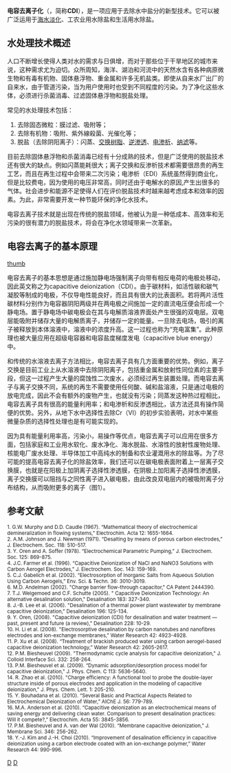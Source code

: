 '''电容去离子化'''（{{lang-en|Capacitive de-ionization}}，简称'''CDI'''），是一项应用于去除水中盐分的新型技术。它可以被广泛运用于[[海水淡化|海水淡化]]、工农业用水除盐和生活用水除盐。

== 水处理技术概述 ==

人口不断增长使得人类对水的需求与日俱增，而对于那些位于干旱地区的城市来说，这种需求尤为迫切。众所周知，海洋、湖泊和河流中的天然水含有各种病原微生物和有毒有机物、固体悬浮物、重金属和许多无机盐类。即使从自来水厂出厂的自来水，由于管道污染，当为用户使用时也受到不同程度的污染。为了净化这些水体，必须进行杀菌消毒、过滤固体悬浮物和脱盐处理。

常见的水处理技术包括：
#去除固态微粒：膜过滤、吸附等；
#去除有机物：吸附、紫外線殺菌、光催化等；
#脱盐（去除阴阳离子）：闪蒸、[[交换树脂|交换树脂]]、[[逆渗透|逆渗透]]、[[电渗析|电渗析]]、[[纳滤|纳滤]]等。

目前去除固体悬浮物和杀菌消毒已经有十分成熟的技术，但是广泛使用的脱盐技术还有很大的缺点。例如闪蒸能耗很大；离子交换和反渗析技术都需要很昂贵的再生工艺，而且在再生过程中会带来二次污染；电渗析（EDI）系统虽然得到商业化，但是比较费电，因为使用的电压非常高，同时还由于电解水的原因,产生出很多的气体。社会进步和能源不足使得人们在评价脱盐技术时越来越考虑成本和效率的因素。为此，非常需要开发一种节能环保的净化水技术。

电容去离子技术就是出现在传统的脱盐领域，他被认为是一种低成本、高效率和无污染的很有潜力的脱盐技术，将会在净化水领域带来一次革新。

== 电容去离子的基本原理 ==
[[file:Membrane_Capacitive_Deionization_in_work.jpg|thumb]]

电容去离子的基本思想是通过施加静电场强制离子向带有相反电荷的电极处移动，因此英文称之为capacitive deionization（CDI）。由于碳材料，如活性碳和碳气凝胶等制成的电极，不仅导电性能良好，而且具有很大的比表面积。若将两片活性碳材料分别作为电容器阴阳两级并在两电极之间施加一定的直流电压便会形成一个静电场。置于静电场中碳电极会在其与电解质溶液界面处产生很强的双电层。双电层能吸附并储存大量的电解质离子，并储存一定的能量。一旦除去电场，吸引的离子被释放到本体溶液中，溶液中的浓度升高。这一过程也称为“充电富集”。此种原理也被大量应用在超级电容器和电容盐度梯度发电（capacitive blue energy）中。

和传统的水溶液去离子方法相比，电容去离子具有几方面重要的优势。例如，离子交换是目前工业上从水溶液中去除阴阳离子，包括重金属和放射性同位素的主要手段，但这一过程产生大量的腐蚀性二次废水，必须经过再生装置处理。而电容去离子与离子交换不同，系统的再生不需要使用任何酸、碱和盐溶液，只是通过电极的放电完成，因此不会有额外的废物产生，也就没有污染；同蒸发这种热过程相比，电容去离子具有很高的能量利用率；和电渗析和反渗透相比，该方法还具有操作简便的优势。另外，从地下水中选择性去除Cr（VI）的初步实验表明，对水中某些微量杂质的选择性处理也是有可能实现的。

因为具有能量利用率高，污染小，易操作等优点，电容去离子可以应用在很多方面，包括家庭和工业用水软化、废水净化、海水脱盐、水溶性的放射性废物处理、核能电厂废水处理、半导体加工中高纯水的制备和农业灌溉用水的除盐等。为了尽可能的提高电容去离子化的除盐效率，我们还可以在碳电极表面附着上一层离子交换膜，也就是在阳极上加阴离子选择性渗透膜，在阴极上加阳离子选择性渗透膜，离子交换膜可以阻挡与之同性离子进入碳电极，由此改良双电层内的被吸附离子分布结构，从而吸附更多的离子（图1）。

== 参考文献 ==
<small>
1. G.W. Murphy and D.D. Caudle (1967). “Mathematical theory of electrochemical
demineralization in flowing systems,” Electrochim. Acta 12: 1655-1664.<br />
2. A.M. Johnson and J. Newman (1971). “Desalting by means of porous carbon electrodes,” J. Electrochem. Soc. 118: 510-517. <br />
3. Y. Oren and A. Soffer (1978). “Electrochemical Parametric Pumping,” J. Electrochem. Soc. 125: 869-875.<br />
4. J.C. Farmer et al. (1996). “Capacitive Deionization of NaCI and NaNO3 Solutions with
Carbon Aerogel Electrodes,” J. Electrochem. Soc. 143: 159-169.<br />
5. C.J. Gabelich et al. (2002). “Electrosorption of Inorganic Salts from Aqueous Solution Using Carbon Aerogels,” Env. Sci. & Techn. 36: 3010-3019.<br />
6. M.D. Andelman (2002). "Charge barrier flow-through capacitor," CA Patent 2444390.<br />
7. T.J. Welgemoed and C.F. Schutte (2005). " Capacitive Deionization Technology: An alternative desalination solution," Desalination 183: 327-340.<br />
8. J.-B. Lee et al. (2006). "Desalination of a thermal power plant wastewater by membrane
capacitive deionization," Desalination 196: 125-134.<br />
9. Y. Oren, (2008). "Capacitive deionization (CDI) for desalination and water treatment — past, present and future (a review)," Desalination 228: 10-29.<br />
10. H. Li et al. (2008). "Electrosorptive desalination by carbon nanotubes and nanofibres electrodes and ion-exchange membranes," Water Research 42: 4923-4928.<br />
11. P. Xu et al. (2008). “Treatment of brackish produced water using carbon aerogel-based capacitive deionization technology,” Water Research 42: 2605-2617.<br />
12. P.M. Biesheuvel (2009). "Thermodynamic cycle analysis for capacitive deionization," J. Colloid Interface Sci. 332: 258-264.<br />
13. P.M. Biesheuvel et al. (2009). “Dynamic adsorption/desorption process model for capacitive deionization," J. Phys. Chem. C 113: 5636-5640.<br />
14. R. Zhao et al. (2010). "Charge efficiency: A functional tool to probe the double-layer structure inside of porous electrodes and application in the modeling of capacitive deionization," J. Phys. Chem. Lett. 1: 205-210. <br />
15. Y. Bouhadana et al. (2010). “Several Basic and Practical Aspects Related to Electrochemical Deionization of Water,” AIChE J. 56: 779-789.<br />
16. M.A. Anderson et al. (2010). “Capacitive deionization as an electrochemical means of saving energy and delivering clean water. Comparison to present desalination practices: Will it compete?,” Electrochim. Acta 55: 3845-3856.<br />
17. P.M. Biesheuvel and A. van der Wal (2010). “Membrane capacitive deionization,” J. Membrane Sci. 346: 256-262.<br />
18. Y.-J. Kim and J.-H. Choi (2010). “Improvement of desalination efficiency in capacitive deionization using a carbon electrode coated with an ion-exchange polymer,” Water Research 44: 990-996.<br />
</small>

[[Category:海水淡化|D]]
[[Category:電化學|D]]